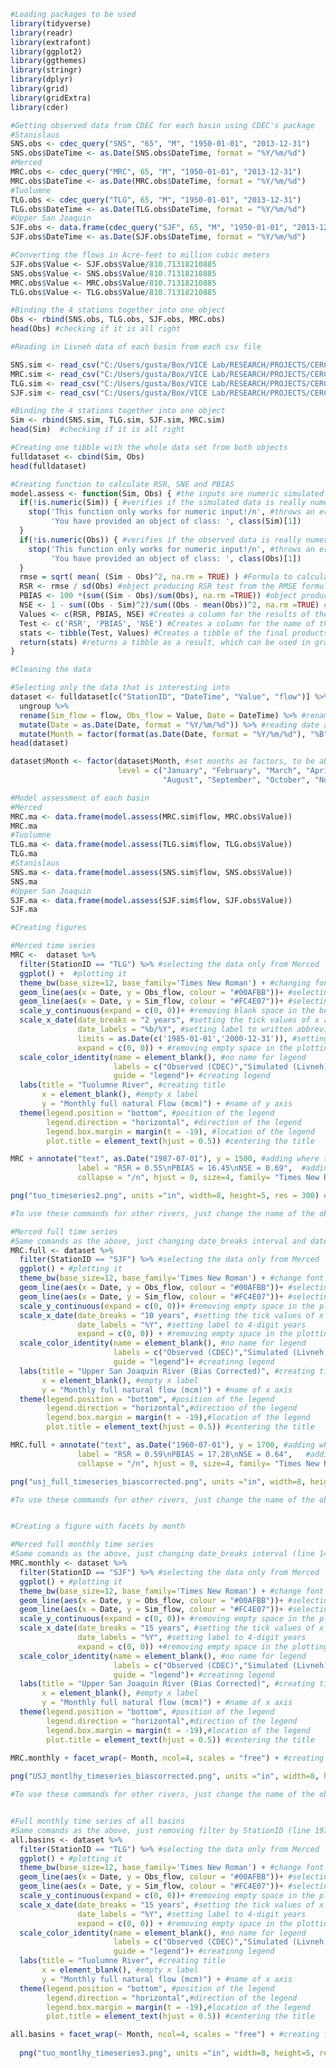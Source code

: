 ```{r}
#Loading packages to be used
library(tidyverse)
library(readr)
library(extrafont)
library(ggplot2)
library(ggthemes)
library(stringr)
library(dplyr)
library(grid)
library(gridExtra)
library(cder)
```



```{r}
#Getting observed data from CDEC for each basin using CDEC's package
#Stanislaus
SNS.obs <- cdec_query("SNS", "65", "M", "1950-01-01", "2013-12-31")
SNS.obs$DateTime <- as.Date(SNS.obs$DateTime, format = "%Y/%m/%d")
#Merced
MRC.obs <- cdec_query("MRC", 65, "M", "1950-01-01", "2013-12-31")
MRC.obs$DateTime <- as.Date(MRC.obs$DateTime, format = "%Y/%m/%d")
#Tuolumne
TLG.obs <- cdec_query("TLG", 65, "M", "1950-01-01", "2013-12-31")
TLG.obs$DateTime <- as.Date(TLG.obs$DateTime, format = "%Y/%m/%d")
#Upper San Joaquin
SJF.obs <- data.frame(cdec_query("SJF", 65, "M", "1950-01-01", "2013-12-31"))
SJF.obs$DateTime <- as.Date(SJF.obs$DateTime, format = "%Y/%m/%d")

#Converting the flows in Acre-feet to million cubic meters
SJF.obs$Value <- SJF.obs$Value/810.71318210885
SNS.obs$Value <- SNS.obs$Value/810.71318210885
MRC.obs$Value <- MRC.obs$Value/810.71318210885
TLG.obs$Value <- TLG.obs$Value/810.71318210885

#Binding the 4 stations together into one object
Obs <- rbind(SNS.obs, TLG.obs, SJF.obs, MRC.obs)
head(Obs) #checking if it is all right
```

```{r}
#Reading in Livneh data of each basin from each csv file

SNS.sim <- read_csv("C:/Users/gusta/Box/VICE Lab/RESEARCH/PROJECTS/CERC-WET/Task7_San_Joaquin_Model/pywr_models/data/Stanislaus River/hydrology/historical/Livneh/preprocessed/full_natural_flow_monthly_mcm.csv")
MRC.sim <- read_csv("C:/Users/gusta/Box/VICE Lab/RESEARCH/PROJECTS/CERC-WET/Task7_San_Joaquin_Model/pywr_models/data/Merced River/hydrology/historical/Livneh/preprocessed/full_natural_flow_monthly_mcm.csv")
TLG.sim <- read_csv("C:/Users/gusta/Box/VICE Lab/RESEARCH/PROJECTS/CERC-WET/Task7_San_Joaquin_Model/pywr_models/data/Tuolumne River/hydrology/historical/Livneh/preprocessed/full_natural_flow_monthly_mcm.csv")
SJF.sim <- read_csv("C:/Users/gusta/Box/VICE Lab/RESEARCH/PROJECTS/CERC-WET/Task7_San_Joaquin_Model/pywr_models/data/Upper San Joaquin River/hydrology/historical/Livneh/preprocessed/full_natural_flow_monthly_mcm.csv")

#Binding the 4 stations together into one object
Sim <- rbind(SNS.sim, TLG.sim, SJF.sim, MRC.sim)
head(Sim)  #checking if it is all right

#Creating one tibble with the whole data set from both objects
fulldataset <- cbind(Sim, Obs)
head(fulldataset) 
```

```{r}
#Creating function to calculate RSR, SNE and PBIAS
model.assess <- function(Sim, Obs) { #the inputs are numeric simulated and observed data
  if(!is.numeric(Sim)) { #verifies if the simulated data is really numeric
    stop('This function only works for numeric input!/n', #throws an error if it is not
         'You have provided an object of class: ', class(Sim)[1])
  }
  if(!is.numeric(Obs)) { #verifies if the observed data is really numeric
    stop('This function only works for numeric input!/n', #throws an error if it is not
         'You have provided an object of class: ', class(Obs)[1])
  }    
  rmse = sqrt( mean( (Sim - Obs)^2, na.rm = TRUE) ) #Formula to calculate RMSE
  RSR <- rmse / sd(Obs) #object producing RSR test from the RMSE formula
  PBIAS <- 100 *(sum((Sim - Obs)/sum(Obs), na.rm =TRUE)) #object producing PBIAS test
  NSE <- 1 - sum((Obs - Sim)^2)/sum((Obs - mean(Obs))^2, na.rm =TRUE) #object producing NSE test
  Values <- c(RSR, PBIAS, NSE) #Creates a column for the results of the tests
  Test <- c('RSR', 'PBIAS', 'NSE') #Creates a column for the name of the tests
  stats <- tibble(Test, Values) #Creates a tibble of the final products of the tests, giving numeric values for each test in this order: RSR, PBIAS, NSE
  return(stats) #returns a tibble as a result, which can be used in graphs or tables
}
```


```{r}
#Cleaning the data

#Selecting only the data that is interesting into
dataset <- fulldataset[c("StationID", "DateTime", "Value", "flow")] %>% #Columns with the name of the river, date, observed and simulated flows
  ungroup %>%
  rename(Sim_flow = flow, Obs_flow = Value, Date = DateTime) %>% #renaming columns to identify them easily
  mutate(Date = as.Date(Date, format = "%Y/%m/%d")) %>% #reading date as date
  mutate(Month = factor(format(as.Date(Date, format = "%Y/%m/%d"), "%B"))) #creating a Month column to facilitate creating facets by month
head(dataset)

dataset$Month <- factor(dataset$Month, #set months as factors, to be able to create facets by month
                        level = c("January", "February", "March", "April", "May", "June", "July",
                                  "August", "September", "October", "November", "December"))

#Model assessment of each basin
#Merced
MRC.ma <- data.frame(model.assess(MRC.sim$flow, MRC.obs$Value))
MRC.ma
#Tuolumne
TLG.ma <- data.frame(model.assess(TLG.sim$flow, TLG.obs$Value))
TLG.ma
#Stanislaus
SNS.ma <- data.frame(model.assess(SNS.sim$flow, SNS.obs$Value))
SNS.ma 
#Upper San Joaquin
SJF.ma <- data.frame(model.assess(SJF.sim$flow, SJF.obs$Value))
SJF.ma

```

```{r}
#Creating figures

#Merced time series
MRC <-  dataset %>%
  filter(StationID == "TLG") %>% #selecting the data only from Merced
  ggplot() +  #plotting it
  theme_bw(base_size=12, base_family='Times New Roman') + #changing font to Times New Roman, 12pt, Bold
  geom_line(aes(x = Date, y = Obs_flow, colour = "#00AFBB"))+ #selecting observed data in greenish blue
  geom_line(aes(x = Date, y = Sim_flow, colour = "#FC4E07"))+ #selecting simulated data in orange
  scale_y_continuous(expand = c(0, 0))+ #removing blank space in the borders of the plotting area
  scale_x_date(date_breaks = "2 years", #setting the tick values of x axis
               date_labels = "%b/%Y", #setting label to written abbreviation of months and 4-digit years
               limits = as.Date(c('1985-01-01','2000-12-31')), #setting limits for x axis
               expand = c(0, 0)) + #removing empty space in the plotting area
  scale_color_identity(name = element_blank(), #no name for legend
                       labels = c("Observed (CDEC)","Simulated (Livneh)"), #select the variables for each line
                       guide = "legend")+ #creating legend
  labs(title = "Tuolumne River", #creating title
       x = element_blank(), #empty x label
       y = "Monthly full natural Flow (mcm)") + #name of y axis
  theme(legend.position = "bottom", #position of the legend
        legend.direction = "horizontal", #direction of the legend
        legend.box.margin = margin(t = -19), #location of the legend
        plot.title = element_text(hjust = 0.5)) #centering the title

MRC + annotate("text", as.Date("1987-07-01"), y = 1500, #adding where to add text 
               label = "RSR = 0.55\nPBIAS = 16.45\nNSE = 0.69",  #adding manually results of statistical tests
               collapse = "/n", hjust = 0, size=4, family= "Times New Roman") +

png("tuo_timeseries2.png", units ="in", width=8, height=5, res = 300) #creating the figure
```

```{r}
#To use these commands for other rivers, just change the name of the object, the StationID in line 103, and the title in line 116, and the test results in line 125

#Merced full time series
#Same comands as the above, just changing date_breaks interval and date_lablels (lines 109-110), and removing data limits (line 111)
MRC.full <- dataset %>%
  filter(StationID == "SJF") %>% #selecting the data only from Merced
  ggplot() + #plotting it
  theme_bw(base_size=12, base_family='Times New Roman') + #change font to Times New Roman, 12pt, Bold
  geom_line(aes(x = Date, y = Obs_flow, colour = "#00AFBB"))+ #selecting observed data in greenish blue
  geom_line(aes(x = Date, y = Sim_flow, colour = "#FC4E07"))+ #selecting simulated data in orange
  scale_y_continuous(expand = c(0, 0))+ #removing empty space in the plotting area
  scale_x_date(date_breaks = "10 years", #setting the tick values of x axis
               date_labels = "%Y", #setting label to 4-digit years
               expand = c(0, 0)) + #removing empty space in the plotting area
  scale_color_identity(name = element_blank(), #no name for legend
                       labels = c("Observed (CDEC)","Simulated (Livneh)"), #select the variables for each line
                       guide = "legend")+ #creatinng legend
  labs(title = "Upper San Joaquin River (Bias Corrected)", #creating title
       x = element_blank(), #empty x label
       y = "Monthly full natural flow (mcm)") + #name of x axis
  theme(legend.position = "bottom", #position of the legend
        legend.direction = "horizontal",#direction of the legend
        legend.box.margin = margin(t = -19),#location of the legend
        plot.title = element_text(hjust = 0.5)) #centering the title

MRC.full + annotate("text", as.Date("1960-07-01"), y = 1700, #adding where to add text 
               label = "RSR = 0.59\nPBIAS = 17.28\nNSE = 0.64",   #adding manually results of statistical tests
               collapse = "/n", hjust = 0, size=4, family= "Times New Roman") +

png("usj_full_timeseries_biascorrected.png", units ="in", width=8, height=5, res = 300) #creating the figure
```

```{r}
#To use these commands for other rivers, just change the name of the object, the StationID in line 133, and the title in line 145, and the test results in line 156


#Creating a figure with facets by month

#Merced full monthly time series
#Same comands as the above, just changing date_breaks interval (line 141), and without plotting test results (lines 155-157)
MRC.monthly <- dataset %>% 
  filter(StationID == "SJF") %>% #selecting the data only from Merced
  ggplot() + #plotting it
  theme_bw(base_size=12, base_family='Times New Roman') + #change font to Times New Roman, 12pt, Bold
  geom_line(aes(x = Date, y = Obs_flow, colour = "#00AFBB"))+ #selecting observed data in greenish blue
  geom_line(aes(x = Date, y = Sim_flow, colour = "#FC4E07"))+ #selecting simulated data in orange
  scale_y_continuous(expand = c(0, 0))+ #removing empty space in the plotting area
  scale_x_date(date_breaks = "15 years", #setting the tick values of x axis
               date_labels = "%Y", #setting label to 4-digit years
               expand = c(0, 0)) +#removing empty space in the plotting area
  scale_color_identity(name = element_blank(), #no name for legend
                       labels = c("Observed (CDEC)","Simulated (Livneh)"), #select the variables for each line
                       guide = "legend")+ #creatinng legend
  labs(title = "Upper San Joaquin River (Bias Corrected)", #creating title
       x = element_blank(), #empty x label
       y = "Monthly full natural flow (mcm)") + #name of x axis
  theme(legend.position = "bottom", #position of the legend
        legend.direction = "horizontal",#direction of the legend
        legend.box.margin = margin(t = -19),#location of the legend
        plot.title = element_text(hjust = 0.5)) #centering the title

MRC.monthly + facet_wrap(~ Month, ncol=4, scales = "free") + #creating facets by month
  
png("USJ_montlhy_timeseries_biascorrected.png", units ="in", width=8, height=5, res = 300) #creating the figure

#To use these commands for other rivers, just change the name of the object, the StationID in line 167


#Full monthly time series of all basins
#Same comands as the above, just removing filter by StationID (line 197) and removing the title (line 210)
all.basins <- dataset %>%
  filter(StationID == "TLG") %>% #selecting the data only from Merced
  ggplot() + #plotting it
  theme_bw(base_size=12, base_family='Times New Roman') + #change font to Times New Roman, 12pt, Bold
  geom_line(aes(x = Date, y = Obs_flow, colour = "#00AFBB"))+ #selecting observed data in greenish blue
  geom_line(aes(x = Date, y = Sim_flow, colour = "#FC4E07"))+ #selecting simulated data in orange
  scale_y_continuous(expand = c(0, 0))+ #removing empty space in the plotting area
  scale_x_date(date_breaks = "15 years", #setting the tick values of x axis
               date_labels = "%Y", #setting label to 4-digit years
               expand = c(0, 0)) + #removing empty space in the plotting area
  scale_color_identity(name = element_blank(), #no name for legend
                       labels = c("Observed (CDEC)","Simulated (Livneh)"), #select the variables for each line
                       guide = "legend")+ #creatinng legend
  labs(title = "Tuolumne River", #creating title
       x = element_blank(), #empty x label
       y = "Monthly full natural flow (mcm)") + #name of x axis
  theme(legend.position = "bottom", #position of the legend
        legend.direction = "horizontal",#direction of the legend
        legend.box.margin = margin(t = -19),#location of the legend
        plot.title = element_text(hjust = 0.5)) #centering the title

all.basins + facet_wrap(~ Month, ncol=4, scales = "free") + #creating facets by month
  
  png("tuo_montlhy_timeseries3.png", units ="in", width=8, height=5, res = 300) #creating the figure

```